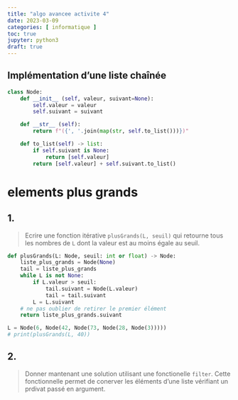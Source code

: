 ```yaml
---
title: "algo avancee activite 4"
date: 2023-03-09
categories: [ informatique ]
toc: true
jupyter: python3
draft: true
---
```


:::{.callout-tip collapse=true}
## Implémentation d'une liste chaînée

```python
class Node:
    def __init__ (self, valeur, suivant=None):
        self.valeur = valeur
        self.suivant = suivant

    def __str__ (self):
        return f"({', '.join(map(str, self.to_list()))})"

    def to_list(self) -> list:
        if self.suivant is None:
            return [self.valeur]
        return [self.valeur] + self.suivant.to_list()

```
:::


# elements plus grands

## 1.

> Ecrire une fonction itérative `plusGrands(L, seuil)` qui
> retourne tous les nombres de `L` dont la valeur est au
> moins égale au seuil.

```python

def plusGrands(L: Node, seuil: int or float) -> Node:
    liste_plus_grands = Node(None)
    tail = liste_plus_grands
    while L is not None:
        if L.valeur > seuil:
            tail.suivant = Node(L.valeur)
            tail = tail.suivant
        L = L.suivant
    # ne pas oublier de retirer le premier élément
    return liste_plus_grands.suivant

L = Node(6, Node(42, Node(73, Node(28, Node(3)))))
# print(plusGrands(L, 40))

```


## 2.

> Donner mantenant une solution utilisant une fonctionelle
> `filter`. Cette fonctionnelle permet de conerver les
> éléments d'une liste vérifiant un prdivat passé en
> argument.



